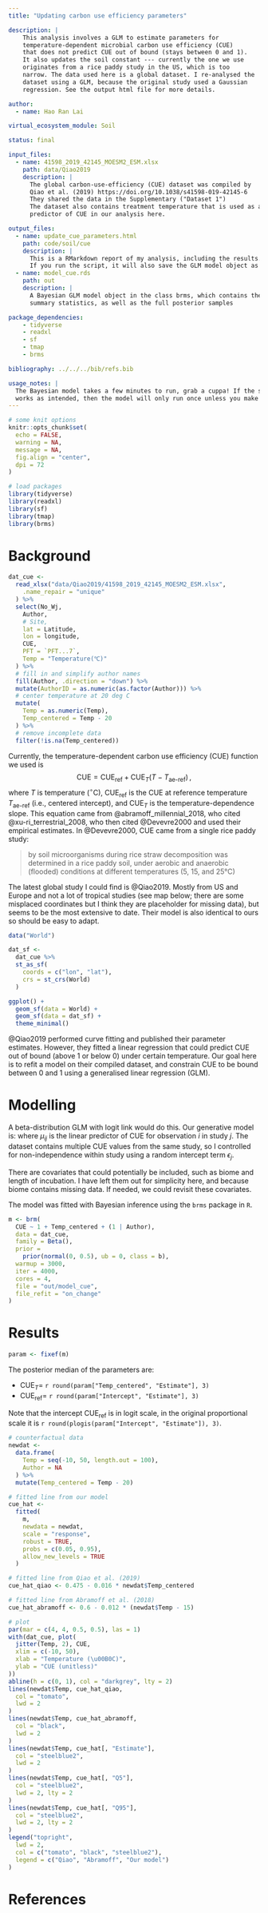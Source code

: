 ```yaml
---
title: "Updating carbon use efficiency parameters"

description: |
    This analysis involves a GLM to estimate parameters for
    temperature-dependent microbial carbon use efficiency (CUE)
    that does not predict CUE out of bound (stays between 0 and 1).
    It also updates the soil constant --- currently the one we use
    originates from a rice paddy study in the US, which is too
    narrow. The data used here is a global dataset. I re-analysed the
    dataset using a GLM, because the original study used a Gaussian
    regression. See the output html file for more details.

author:
  - name: Hao Ran Lai

virtual_ecosystem_module: Soil

status: final

input_files:
  - name: 41598_2019_42145_MOESM2_ESM.xlsx
    path: data/Qiao2019
    description: |
      The global carbon-use-efficiency (CUE) dataset was compiled by
      Qiao et al. (2019) https://doi.org/10.1038/s41598-019-42145-6
      They shared the data in the Supplementary ("Dataset 1")
      The dataset also contains treatment temperature that is used as a
      predictor of CUE in our analysis here.

output_files:
  - name: update_cue_parameters.html
    path: code/soil/cue
    description: |
      This is a RMarkdown report of my analysis, including the results.
      If you run the script, it will also save the GLM model object as follows.
  - name: model_cue.rds
    path: out
    description: |
      A Bayesian GLM model object in the class brms, which contains the
      summary statistics, as well as the full posterior samples

package_dependencies:
    - tidyverse
    - readxl
    - sf
    - tmap
    - brms

bibliography: ../../../bib/refs.bib

usage_notes: |
  The Bayesian model takes a few minutes to run, grab a cuppa! If the setup
  works as intended, then the model will only run once unless you make changes.
---
```


```r
# some knit options
knitr::opts_chunk$set(
  echo = FALSE,
  warning = NA,
  message = NA,
  fig.align = "center",
  dpi = 72
)
```


```r
# load packages
library(tidyverse)
library(readxl)
library(sf)
library(tmap)
library(brms)
```

# Background

```r
dat_cue <-
  read_xlsx("data/Qiao2019/41598_2019_42145_MOESM2_ESM.xlsx",
    .name_repair = "unique"
  ) %>%
  select(No_Wj,
    Author,
    # Site,
    lat = Latitude,
    lon = longitude,
    CUE,
    PFT = `PFT...7`,
    Temp = "Temperature(℃)"
  ) %>%
  # fill in and simplify author names
  fill(Author, .direction = "down") %>%
  mutate(AuthorID = as.numeric(as.factor(Author))) %>%
  # center temperature at 20 deg C
  mutate(
    Temp = as.numeric(Temp),
    Temp_centered = Temp - 20
  ) %>%
  # remove incomplete data
  filter(!is.na(Temp_centered))
```

Currently, the temperature-dependent carbon use efficiency (CUE) function we used is
$$
\text{CUE} = \text{CUE}_\text{ref} + \text{CUE}_T \left(T - T_\text{ae-ref} \right) \,,
$$
where $T$ is temperature ($^\circ$C), $\text{CUE}_\text{ref}$ is the CUE at reference temperature $T_\text{ae-ref}$ (i.e., centered intercept), and $\text{CUE}_T$ is the temperature-dependence slope. This equation came from @abramoff_millennial_2018, who cited @xu-ri_terrestrial_2008, who then cited @Devevre2000 and used their empirical estimates. In @Devevre2000, CUE came from a single rice paddy study:

> by soil microorganisms during rice straw decomposition was determined in a rice paddy soil, under aerobic and anaerobic (flooded) conditions at different temperatures (5, 15, and 25°C)

The latest global study I could find is @Qiao2019. Mostly from US and Europe and not a lot of tropical studies (see map below; there are some misplaced coordinates but I think they are placeholder for missing data), but seems to be the most extensive to date. Their model is also identical to ours so should be easy to adapt.

```r
data("World")

dat_sf <-
  dat_cue %>%
  st_as_sf(
    coords = c("lon", "lat"),
    crs = st_crs(World)
  )

ggplot() +
  geom_sf(data = World) +
  geom_sf(data = dat_sf) +
  theme_minimal()
```

@Qiao2019 performed curve fitting and published their parameter estimates. However, they fitted a linear regression that could predict CUE out of bound (above 1 or below 0) under certain temperature. Our goal here is to refit a model on their compiled dataset, and constrain CUE to be bound between 0 and 1 using a generalised linear regression (GLM).

# Modelling

A beta-distribution GLM with logit link would do this. Our generative model is:
\begin{equation*}
\begin{aligned}
\text{CUE}_{ij} &\sim \text{Beta}\left( \mu_{ij}, \phi \right) \\
\text{logit}\left( \mu_{ij} \right) &= \text{CUE}_\text{ref} + \text{CUE}_T \left(T_{ij} - T_\text{ae-ref} \right) + \epsilon_j \,,
\end{aligned}
\end{equation*}
where $\mu_{ij}$ is the linear predictor of CUE for observation $i$ in study $j$. The dataset contains multiple CUE values from the same study, so I controlled for non-independence within study using a random intercept term $\epsilon_j$.

There are covariates that could potentially be included, such as biome and length of incubation. I have left them out for simplicity here, and because biome contains missing data. If needed, we could revisit these covariates.

The model was fitted with Bayesian inference using the `brms` package in `R`.

```r
m <- brm(
  CUE ~ 1 + Temp_centered + (1 | Author),
  data = dat_cue,
  family = Beta(),
  prior =
    prior(normal(0, 0.5), ub = 0, class = b),
  warmup = 3000,
  iter = 4000,
  cores = 4,
  file = "out/model_cue",
  file_refit = "on_change"
)
```

# Results

```r
param <- fixef(m)
```

The posterior median of the parameters are:

- $\text{CUE}_T =$ `r round(param["Temp_centered", "Estimate"], 3)`
- $\text{CUE}_\text{ref} =$ `r round(param["Intercept", "Estimate"], 3)`

Note that the intercept $\text{CUE}_\text{ref}$ is in logit scale, in the original proportional scale it is `r round(plogis(param["Intercept", "Estimate"]), 3)`.

```r
# counterfactual data
newdat <-
  data.frame(
    Temp = seq(-10, 50, length.out = 100),
    Author = NA
  ) %>%
  mutate(Temp_centered = Temp - 20)

# fitted line from our model
cue_hat <-
  fitted(
    m,
    newdata = newdat,
    scale = "response",
    robust = TRUE,
    probs = c(0.05, 0.95),
    allow_new_levels = TRUE
  )

# fitted line from Qiao et al. (2019)
cue_hat_qiao <- 0.475 - 0.016 * newdat$Temp_centered

# fitted line from Abramoff et al. (2018)
cue_hat_abramoff <- 0.6 - 0.012 * (newdat$Temp - 15)

# plot
par(mar = c(4, 4, 0.5, 0.5), las = 1)
with(dat_cue, plot(
  jitter(Temp, 2), CUE,
  xlim = c(-10, 50),
  xlab = "Temperature (\u00B0C)",
  ylab = "CUE (unitless)"
))
abline(h = c(0, 1), col = "darkgrey", lty = 2)
lines(newdat$Temp, cue_hat_qiao,
  col = "tomato",
  lwd = 2
)
lines(newdat$Temp, cue_hat_abramoff,
  col = "black",
  lwd = 2
)
lines(newdat$Temp, cue_hat[, "Estimate"],
  col = "steelblue2",
  lwd = 2
)
lines(newdat$Temp, cue_hat[, "Q5"],
  col = "steelblue2",
  lwd = 2, lty = 2
)
lines(newdat$Temp, cue_hat[, "Q95"],
  col = "steelblue2",
  lwd = 2, lty = 2
)
legend("topright",
  lwd = 2,
  col = c("tomato", "black", "steelblue2"),
  legend = c("Qiao", "Abramoff", "Our model")
)
```

# References
